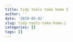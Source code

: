```yaml
---
title: tidy tools take home I
author: ''
date: '2019-05-01'
slug: tidy-tools-take-home-i
categories: []
tags: []
---
```

